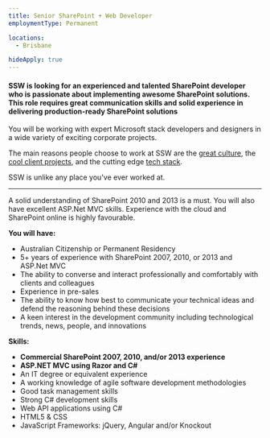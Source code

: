 ```yaml
---
title: Senior SharePoint + Web Developer
employmentType: Permanent

locations: 
  - Brisbane

hideApply: true
---
```

        
#### SSW is looking for an experienced and talented SharePoint developer who is passionate about implementing awesome SharePoint solutions. This role requires great communication skills and solid experience in delivering production-ready SharePoint solutions


You will be working with expert Microsoft stack developers and designers in a wide variety of exciting corporate projects.  


 The main reasons people choose to work at SSW are the [great culture](https://www.ssw.com.au/ssw/Company/Culture), the [cool client projects](https://www.ssw.com.au/ssw/Company/Clients), and the cutting edge [tech stack](https://www.ssw.com.au/ssw/Consulting/Default.aspx).  


 SSW is unlike any place you've ever worked at.




---


A solid understanding of SharePoint 2010 and 2013 is a must. You will also have excellent ASP.Net MVC skills. Experience with the cloud and SharePoint online is highly favourable.



**You will have:**



* Australian Citizenship or Permanent Residency
* 5+ years of experience with SharePoint 2007, 2010, or 2013 and ASP.Net MVC
* The ability to converse and interact professionally and comfortably with clients and colleagues
* Experience in pre-sales
* The ability to know how best to communicate your technical ideas and defend the reasoning behind these decisions
* A keen interest in the development community including technological trends, news, people, and innovations


**Skills:**


* **Commercial SharePoint 2007, 2010, and/or 2013 experience**
* **ASP.NET MVC using Razor and C#**
* An IT degree or equivalent experience
* A working knowledge of agile software development methodologies
* Good task management skills
* Strong C# development skills
* Web API applications using C#
* HTML5 & CSS
* JavaScript Frameworks: jQuery, Angular and/or Knockout


